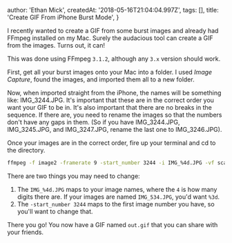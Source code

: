 
  author: 'Ethan Mick',
  createdAt: '2018-05-16T21:04:04.997Z',
  tags: [],
  title: 'Create GIF From iPhone Burst Mode',
}


I recently wanted to create a GIF from some burst images and already had FFmpeg
installed on my Mac. Surely the audacious tool can create a GIF from the
images. Turns out, it can!

This was done using FFmpeg `3.1.2`, although any `3.x` version should work.

First, get all your burst images onto your Mac into a folder. I used _Image
Capture_, found the images, and imported them all to a new folder.

Now, when imported straight from the iPhone, the names will be
something like: IMG_3244.JPG. It's important that these are in the correct
order you want your GIF to be in. It's also important that there are no breaks
in the sequence. If there are, you need to rename the images so that the
numbers don't have any gaps in them. (So if you have IMG_3244.JPG,
IMG_3245.JPG, and IMG_3247.JPG, rename the last one to IMG_3246.JPG).

Once your images are in the correct order, fire up your terminal and cd to the
directory.

```bash
ffmpeg -f image2 -framerate 9 -start_number 3244 -i IMG_%4d.JPG -vf scale=531x299,transpose=1,crop=299:431:0:100 out.gif
```

There are two things you may need to change:

1. The `IMG_%4d.JPG` maps to your image names, where the `4` is how many digits there are. If your images are named `IMG_534.JPG`, you'd want `%3d`.
2. The `-start_number 3244` maps to the first image number you have, so you'll want to change that.

There you go! You now have a GIF named `out.gif` that you can share with your friends.

